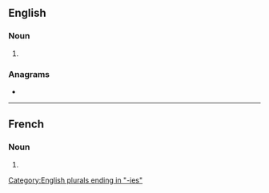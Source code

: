 ==English==

===Noun===
{{head|en|noun plural form}}

# {{plural of|allopathy|lang=en}}

===Anagrams===
* {{anagrams|en|lalopathies|palaeoliths}}

[[Category:English plurals ending in "-ies"]]

----

==French==

===Noun===
{{head|fr|noun plural form|g=f}}

# {{plural of|allopathie|lang=fr}}